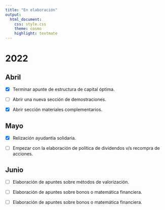 ```yaml
---
title: "En elaboración"
output:
  html_document:
    css: style.css
    theme: cosmo
    highlight: textmate
---
```

# 2022
## Abril 

- [x] Terminar apunte de estructura de capital óptima.

- [ ] Abrir una nueva sección de demostraciones.

- [x] Abrir sección materiales complementarios.

## Mayo 

- [x] Relización ayudantía solidaria.

- [ ] Empezar con la elaboración de política de dividendos v/s recompra de acciones.

## Junio

- [ ] Elaboración de apuntes sobre métodos de valorización.

- [ ] Elaboración de apuntes sobre bonos o matemática financiera.

- [ ] Elaboración de apuntes sobre bonos o matemática financiera.

